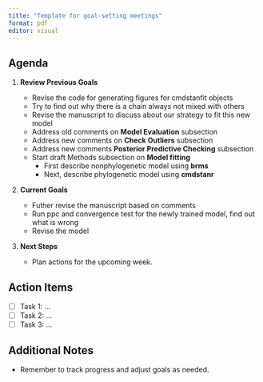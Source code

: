 ```yaml
---
title: "Template for goal-setting meetings"
format: pdf
editor: visual
---
```


## Agenda

1.  **Review Previous Goals**
    
    -   Revise the code for generating figures for cmdstanfit objects
    -   Try to find out why there is a chain always not mixed with others
    -   Revise the manuscript to discuss about our strategy to fit this new model
    -   Address old comments on **Model Evaluation** subsection
    -   Address new comments on **Check Outliers** subsection
    -   Address new comments **Posterior Predictive Checking** subsection
    -   Start draft Methods subsection on **Model fitting**
        -   First describe nonphylogenetic model using **brms**
        -   Next, describe phylogenetic model using **cmdstanr**
2.  **Current Goals**

    -   Futher revise the manuscript based on comments
    -   Run ppc and convergence test for the newly trained model, find out what is wrong
    -   Revise the model
3.  **Next Steps**
    -   Plan actions for the upcoming week.

## Action Items

-   [ ] Task 1: ...
-   [ ] Task 2: ...
-   [ ] Task 3: ...

## Additional Notes

-   Remember to track progress and adjust goals as needed.
